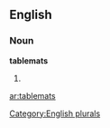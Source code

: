 ==English==

===Noun===
'''tablemats'''

# {{plural of|[[tablemat]]}}

[[Category:English plurals]]

[[ar:tablemats]]